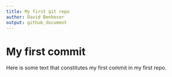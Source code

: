 ```yaml
---
title: My first git repo
author: David Benkeser
output: github_document
---
```


# My first commit

Here is some text that constitutes my first commit in my first repo.